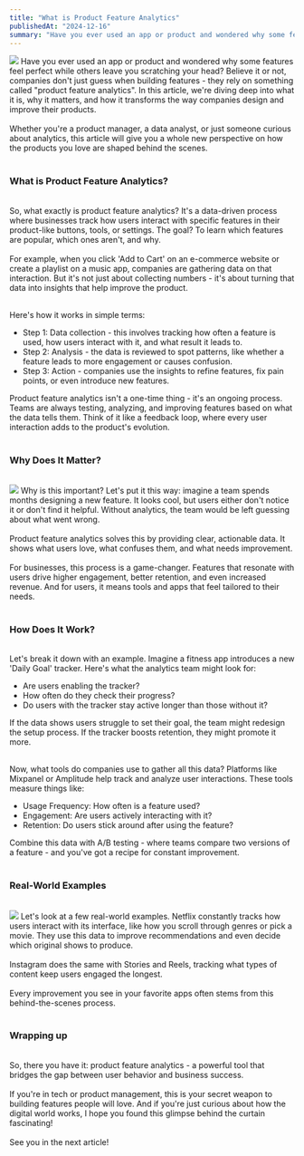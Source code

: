 ```yaml
---
title: "What is Product Feature Analytics"
publishedAt: "2024-12-16"
summary: "Have you ever used an app or product and wondered why some features feel perfect while others leave you scratching your head? Believe it or not, companies don't just guess when building features - they rely on something called product feature analytics. In this article, we're diving deep into what it is, why it matters, and how it transforms the way companies design and improve their products."
---
```


<img class="blog-image blog-image-right md:max-w-25" src="https://datopus.blob.core.windows.net/blog/what-is-product-feature-analytics.jpg" />
Have you ever used an app or product and wondered why some features feel perfect while others leave you scratching your head? Believe it or not, companies don't just guess when building features - they rely on something called "product feature analytics". In this article, we're diving deep into what it is, why it matters, and how it transforms the way companies design and improve their products.
<br><br>
Whether you're a product manager, a data analyst, or just someone curious about analytics, this article will give you a whole new perspective on how the products you love are shaped behind the scenes.
<br><br>

### **What is Product Feature Analytics?**
<br>
So, what exactly is product feature analytics? It's a data-driven process where businesses track how users interact with specific features in their product-like buttons, tools, or settings. The goal? To learn which features are popular, which ones aren't, and why.
<br><br>
For example, when you click 'Add to Cart' on an e-commerce website or create a playlist on a music app, companies are gathering data on that interaction. But it's not just about collecting numbers - it's about turning that data into insights that help improve the product.
<br><br>

Here's how it works in simple terms:

- Step 1: Data collection - this involves tracking how often a feature is used, how users interact with it, and what result it leads to.
- Step 2: Analysis - the data is reviewed to spot patterns, like whether a feature leads to more engagement or causes confusion.
- Step 3: Action - companies use the insights to refine features, fix pain points, or even introduce new features.

Product feature analytics isn't a one-time thing - it's an ongoing process. Teams are always testing, analyzing, and improving features based on what the data tells them. Think of it like a feedback loop, where every user interaction adds to the product's evolution.
<br><br>

### **Why Does It Matter?**
<br>
<img class="blog-image blog-image-right md:max-w-25" src="https://datopus.blob.core.windows.net/blog/what-is-product-feature-analytics-1.jpg" />
Why is this important? Let's put it this way: imagine a team spends months designing a new feature. It looks cool, but users either don't notice it or don't find it helpful. Without analytics, the team would be left guessing about what went wrong.
<br><br>
Product feature analytics solves this by providing clear, actionable data. It shows what users love, what confuses them, and what needs improvement.
<br><br>
For businesses, this process is a game-changer. Features that resonate with users drive higher engagement, better retention, and even increased revenue. And for users, it means tools and apps that feel tailored to their needs.
<br><br>

### **How Does It Work?**
<br>
Let's break it down with an example. Imagine a fitness app introduces a new 'Daily Goal' tracker. Here's what the analytics team might look for:

- Are users enabling the tracker?
- How often do they check their progress?
- Do users with the tracker stay active longer than those without it?

If the data shows users struggle to set their goal, the team might redesign the setup process. If the tracker boosts retention, they might promote it more.
<br><br>

Now, what tools do companies use to gather all this data? Platforms like Mixpanel or Amplitude help track and analyze user interactions. These tools measure things like:

- Usage Frequency: How often is a feature used?
- Engagement: Are users actively interacting with it?
- Retention: Do users stick around after using the feature?

Combine this data with A/B testing - where teams compare two versions of a feature - and you've got a recipe for constant improvement.
<br><br>

### **Real-World Examples**
<br>
<img class="blog-image blog-image-right md:max-w-25" src="https://datopus.blob.core.windows.net/blog/what-is-product-feature-analytics-2.jpg" />
Let's look at a few real-world examples. Netflix constantly tracks how users interact with its interface, like how you scroll through genres or pick a movie. They use this data to improve recommendations and even decide which original shows to produce.
<br><br>
Instagram does the same with Stories and Reels, tracking what types of content keep users engaged the longest.
<br><br>
Every improvement you see in your favorite apps often stems from this behind-the-scenes process.
<br><br>

### **Wrapping up**
<br>
So, there you have it: product feature analytics - a powerful tool that bridges the gap between user behavior and business success.
<br><br>
If you're in tech or product management, this is your secret weapon to building features people will love. And if you're just curious about how the digital world works, I hope you found this glimpse behind the curtain fascinating!
<br><br>
See you in the next article!